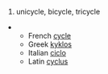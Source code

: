 #unicycle, bicycle, tricycle

***French [[cycle]]
***Greek [[kyklos]]
***Italian [[ciclo]]
***Latin [[cyclus]]